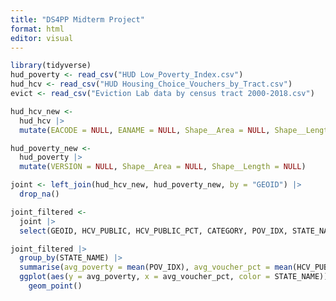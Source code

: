 ```yaml
---
title: "DS4PP Midterm Project"
format: html
editor: visual
---
```


```r
library(tidyverse)
hud_poverty <- read_csv("HUD Low_Poverty_Index.csv")
hud_hcv <- read_csv("HUD Housing_Choice_Vouchers_by_Tract.csv")
evict <- read_csv("Eviction Lab data by census tract 2000-2018.csv")

```

```r
hud_hcv_new <- 
  hud_hcv |>
  mutate(EACODE = NULL, EANAME = NULL, Shape__Area = NULL, Shape__Length = NULL) 

hud_poverty_new <-
  hud_poverty |>
  mutate(VERSION = NULL, Shape__Area = NULL, Shape__Length = NULL)
```

```r
joint <- left_join(hud_hcv_new, hud_poverty_new, by = "GEOID") |>
  drop_na()
```

```r
joint_filtered <- 
  joint |>
  select(GEOID, HCV_PUBLIC, HCV_PUBLIC_PCT, CATEGORY, POV_IDX, STATE_NAME, COUNTY_NAME)
```

```r
joint_filtered |>
  group_by(STATE_NAME) |>
  summarise(avg_poverty = mean(POV_IDX), avg_voucher_pct = mean(HCV_PUBLIC_PCT)) |>
  ggplot(aes(y = avg_poverty, x = avg_voucher_pct, color = STATE_NAME)) +
    geom_point()

```
